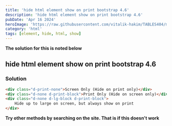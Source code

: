 ```yaml
---
title: 'hide html element show on print bootstrap 4.6'
description: 'hide html element show on print bootstrap 4.6'
pubDate: 'Apr 16 2024'
heroImage: 'https://raw.githubusercontent.com/vitalik-hakim/TABLES404/main/error_b/HTML.png'
category: 'html'
tags: [element, hide, html, show]
---
```


**The solution for this is noted below**

## hide html element show on print bootstrap 4.6

### Solution

```html
<div class="d-print-none">Screen Only (Hide on print only)</div>
<div class="d-none d-print-block">Print Only (Hide on screen only)</div>
<div class="d-none d-lg-block d-print-block">
	Hide up to large on screen, but always show on print
</div>
```

**Try other methods by searching on the site. That is if this doesn't work**
